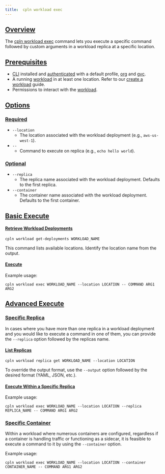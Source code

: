 ```yaml
---
title:  cpln workload exec
---
```


## [Overview](#overview)

The [cpln workload exec](/api-reference/cli#workload-exec) command lets you execute a specific
command followed by custom arguments in a workload replica at a specific location.

## [Prerequisites](#prerequisites)

- [CLI](/api-reference/cli) installed and [authenticated](/manage-profile) with a default profile, [org](/api-reference/org) and [gvc](/api-reference/gvc).
- A running [workload](/api-reference/workload) in at least one location. Refer to our [create a workload](create-workload) guide.
- Permissions to interact with the [workload](/api-reference/workload#permissions).

## [Options](#options)

### [Required](#options-required)

- `--location`
  - The location associated with the workload deployment (e.g., `aws-us-west-1`).
- `--`
  - Command to execute on replica (e.g., `echo hello world`).

### [Optional](#options-optional)

- `--replica`
  - The replica name associated with the workload deployment. Defaults to the first replica.
- `--container`
  - The container name associated with the workload deployment. Defaults to the first container.

## [Basic Execute](#basic-exec)

#### [Retrieve Workload Deployments](#retrieve-deployments)

```
cpln workload get-deployments WORKLOAD_NAME
```

This command lists available locations. Identify the location name from the output.

#### [Execute](#basic-exec-usage)

Example usage:

```
cpln workload exec WORKLOAD_NAME --location LOCATION -- COMMAND ARG1 ARG2
```

## [Advanced Execute](#advanced-exec)

### [Specific Replica](#exec-replica)

In cases where you have more than one replica in a workload deployment and you would like to execute a command in one of them, you can provide the `--replica` option followed by the replicas name.

#### [List Replicas](#list-replicas)

```
cpln workload replica get WORKLOAD_NAME --location LOCATION
```

To override the output format, use the `--output` option followed by the desired format (YAML, JSON, etc.).

#### [Execute Within a Specific Replica](#exec-replica-usage)

Example usage:

```
cpln workload exec WORKLOAD_NAME --location LOCATION --replica REPLICA_NAME -- COMMAND ARG1 ARG2
```

### [Specific Container](#exec-container)

Within a workload where numerous containers are configured, regardless if a container is handling traffic or functioning as a sidecar, it is feasible to execute a command to it by using the `--container` option.

Example usage:

```
cpln workload exec WORKLOAD_NAME --location LOCATION --container CONTAINER_NAME -- COMMAND ARG1 ARG2
```
